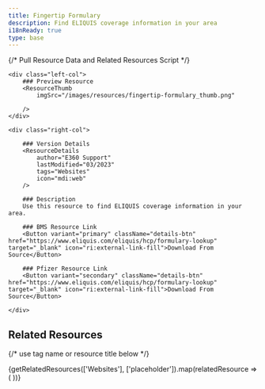 ```yaml
---
title: Fingertip Formulary
description: Find ELIQUIS coverage information in your area
i18nReady: true
type: base
---
```


{/* Pull Resource Data and Related Resources Script */}

<div class="details_wrapper">

	<div class="left-col">
		### Preview Resource
		<ResourceThumb 
			imgSrc="/images/resources/fingertip-formulary_thumb.png" 
		
		/>
	</div>

	<div class="right-col">
		
		### Version Details
		<ResourceDetails 
			author="E360 Support" 
			lastModified="03/2023" 
			tags="Websites" 
			icon="mdi:web"
		/>

		### Description
		Use this resource to find ELIQUIS coverage information in your area.

		### BMS Resource Link
		<Button variant="primary" className="details-btn" href="https://www.eliquis.com/eliquis/hcp/formulary-lookup" target="_blank" icon="ri:external-link-fill">Download From Source</Button>
		
		### Pfizer Resource Link
		<Button variant="secondary" className="details-btn" href="https://www.eliquis.com/eliquis/hcp/formulary-lookup" target="_blank" icon="ri:external-link-fill">Download From Source</Button>

	</div>
	
</div>

## Related Resources
{/* use tag name or resource title below */}
<div class="resource-card-container">
  {getRelatedResources(['Websites'], ['placeholder']).map(relatedResource => (
    <ResourceCard {...relatedResource} />
  ))}
</div>

